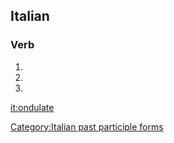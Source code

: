 ==Italian==

===Verb===
{{head|it|verb form}}

# {{inflection of|ondulare||2|p|pres|indc|lang=it}}
# {{inflection of|ondulare||2|p|impr|lang=it}}
# {{feminine plural of|ondulato|lang=it}}

[[Category:Italian past participle forms]]

[[it:ondulate]]